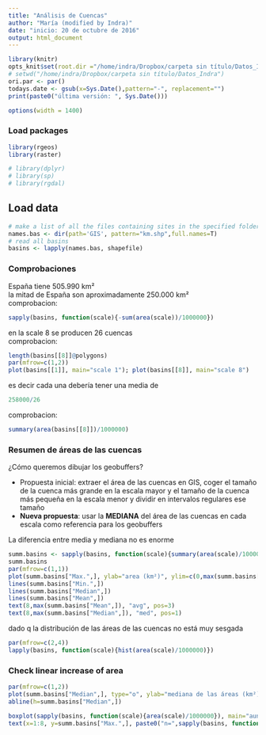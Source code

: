 ```yaml
---
title: "Análisis de Cuencas"
author: "María (modified by Indra)"
date: "inicio: 20 de octubre de 2016"
output: html_document
---
```


```r
library(knitr)
opts_knit$set(root.dir ="/home/indra/Dropbox/carpeta sin título/Datos_Indra")
# setwd("/home/indra/Dropbox/carpeta sin título/Datos_Indra")
ori.par <- par()
todays.date <- gsub(x=Sys.Date(),pattern="-", replacement="")
print(paste0("última versión: ", Sys.Date()))
```

```r
options(width = 1400)
```

### Load packages
```r
library(rgeos)
library(raster)

# library(dplyr)
# library(sp)
# library(rgdal)
```

## Load data
```r
# make a list of all the files containing sites in the specified folder
names.bas <- dir(path='GIS', pattern="km.shp",full.names=T)
# read all basins
basins <- lapply(names.bas, shapefile)
```

### Comprobaciones
España tiene 505.990 km²  
la mitad de España son aproximadamente 250.000 km²  
comprobacion:
```r
sapply(basins, function(scale){-sum(area(scale))/1000000})
```
en la scale 8 se producen 26 cuencas  
comprobacion:
```r
length(basins[[8]]@polygons)
par(mfrow=c(1,2))
plot(basins[[1]], main="scale 1"); plot(basins[[8]], main="scale 8")
```
es decir cada una debería tener una media de
```r
258000/26
```
comprobacion:
```r
summary(area(basins[[8]])/1000000)
```

### Resumen de áreas de las cuencas
¿Cómo queremos dibujar los geobuffers?  

- Propuesta inicial: extraer el área de las cuencas en GIS, coger el tamaño de la cuenca más grande en la escala mayor y el tamaño de la cuenca más pequeña en la escala menor y dividir en intervalos regulares ese tamaño  
- **Nueva propuesta**: usar la **MEDIANA** del área de las cuencas en cada escala como referencia para los geobuffers

La diferencia entre media y mediana no es enorme
```r
summ.basins <- sapply(basins, function(scale){summary(area(scale)/1000000)})
summ.basins
par(mfrow=c(1,1))
plot(summ.basins["Max.",], ylab="area (km²)", ylim=c(0,max(summ.basins["Max.",])), type="l", xlab="scale")
lines(summ.basins["Min.",])
lines(summ.basins["Median",])
lines(summ.basins["Mean",])
text(8,max(summ.basins["Mean",]), "avg", pos=3)
text(8,max(summ.basins["Median",]), "med", pos=1)
```
dado q la distribución de las áreas de las cuencas no está muy sesgada
```r
par(mfrow=c(2,4))
lapply(basins, function(scale){hist(area(scale)/1000000)})
```

### Check linear increase of area
```r
par(mfrow=c(1,2))
plot(summ.basins["Median",], type="o", ylab="mediana de las áreas (km²)", xlab="", main="el incremento de área\nes bastante lineal")
abline(h=summ.basins["Median",])

boxplot(sapply(basins, function(scale){area(scale)/1000000}), main="aunq la desviación de áreas\nes cada vez mayor", ylab="área (km²)")
text(x=1:8, y=summ.basins["Max.",], paste0("n=",sapply(basins, function(scale){length(scale@polygons)})), pos=3, cex=0.5)
```
